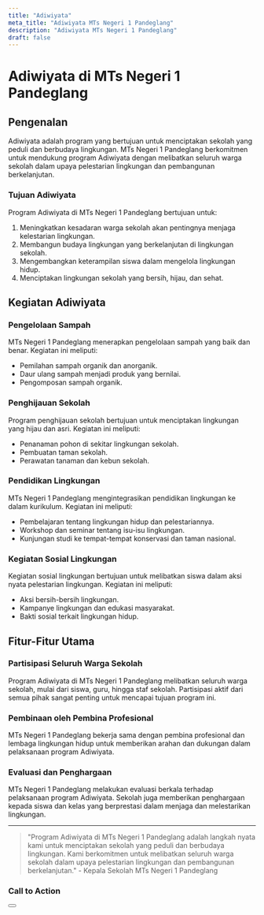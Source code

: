 ```yaml
---
title: "Adiwiyata"
meta_title: "Adiwiyata MTs Negeri 1 Pandeglang"
description: "Adiwiyata MTs Negeri 1 Pandeglang"
draft: false
---
```


# Adiwiyata di MTs Negeri 1 Pandeglang

## Pengenalan

Adiwiyata adalah program yang bertujuan untuk menciptakan sekolah yang peduli dan berbudaya lingkungan. MTs Negeri 1 Pandeglang berkomitmen untuk mendukung program Adiwiyata dengan melibatkan seluruh warga sekolah dalam upaya pelestarian lingkungan dan pembangunan berkelanjutan.

### Tujuan Adiwiyata

Program Adiwiyata di MTs Negeri 1 Pandeglang bertujuan untuk:
1. Meningkatkan kesadaran warga sekolah akan pentingnya menjaga kelestarian lingkungan.
2. Membangun budaya lingkungan yang berkelanjutan di lingkungan sekolah.
3. Mengembangkan keterampilan siswa dalam mengelola lingkungan hidup.
4. Menciptakan lingkungan sekolah yang bersih, hijau, dan sehat.

## Kegiatan Adiwiyata

### Pengelolaan Sampah

MTs Negeri 1 Pandeglang menerapkan pengelolaan sampah yang baik dan benar. Kegiatan ini meliputi:
- Pemilahan sampah organik dan anorganik.
- Daur ulang sampah menjadi produk yang bernilai.
- Pengomposan sampah organik.

### Penghijauan Sekolah

Program penghijauan sekolah bertujuan untuk menciptakan lingkungan yang hijau dan asri. Kegiatan ini meliputi:
- Penanaman pohon di sekitar lingkungan sekolah.
- Pembuatan taman sekolah.
- Perawatan tanaman dan kebun sekolah.

### Pendidikan Lingkungan

MTs Negeri 1 Pandeglang mengintegrasikan pendidikan lingkungan ke dalam kurikulum. Kegiatan ini meliputi:
- Pembelajaran tentang lingkungan hidup dan pelestariannya.
- Workshop dan seminar tentang isu-isu lingkungan.
- Kunjungan studi ke tempat-tempat konservasi dan taman nasional.

### Kegiatan Sosial Lingkungan

Kegiatan sosial lingkungan bertujuan untuk melibatkan siswa dalam aksi nyata pelestarian lingkungan. Kegiatan ini meliputi:
- Aksi bersih-bersih lingkungan.
- Kampanye lingkungan dan edukasi masyarakat.
- Bakti sosial terkait lingkungan hidup.

## Fitur-Fitur Utama

### Partisipasi Seluruh Warga Sekolah

Program Adiwiyata di MTs Negeri 1 Pandeglang melibatkan seluruh warga sekolah, mulai dari siswa, guru, hingga staf sekolah. Partisipasi aktif dari semua pihak sangat penting untuk mencapai tujuan program ini.

### Pembinaan oleh Pembina Profesional

MTs Negeri 1 Pandeglang bekerja sama dengan pembina profesional dan lembaga lingkungan hidup untuk memberikan arahan dan dukungan dalam pelaksanaan program Adiwiyata.

### Evaluasi dan Penghargaan

MTs Negeri 1 Pandeglang melakukan evaluasi berkala terhadap pelaksanaan program Adiwiyata. Sekolah juga memberikan penghargaan kepada siswa dan kelas yang berprestasi dalam menjaga dan melestarikan lingkungan.

---

> "Program Adiwiyata di MTs Negeri 1 Pandeglang adalah langkah nyata kami untuk menciptakan sekolah yang peduli dan berbudaya lingkungan. Kami berkomitmen untuk melibatkan seluruh warga sekolah dalam upaya pelestarian lingkungan dan pembangunan berkelanjutan." - Kepala Sekolah MTs Negeri 1 Pandeglang

### Call to Action

<Button label="Pelajari Lebih Lanjut" link="/adiwiyata" style="solid text-decoration:none;" />

